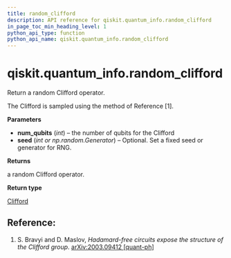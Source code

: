 ```yaml
---
title: random_clifford
description: API reference for qiskit.quantum_info.random_clifford
in_page_toc_min_heading_level: 1
python_api_type: function
python_api_name: qiskit.quantum_info.random_clifford
---
```


# qiskit.quantum\_info.random\_clifford

<Function id="qiskit.quantum_info.random_clifford" name="random_clifford" isDedicatedPage={true} github="https://github.com/qiskit/qiskit/tree/stable/0.18/qiskit/quantum_info/operators/symplectic/random.py" signature="random_clifford(num_qubits, seed=None)">
  Return a random Clifford operator.

  The Clifford is sampled using the method of Reference \[1].

  **Parameters**

  *   **num\_qubits** (*int*) – the number of qubits for the Clifford
  *   **seed** (*int or np.random.Generator*) – Optional. Set a fixed seed or generator for RNG.

  **Returns**

  a random Clifford operator.

  **Return type**

  [Clifford](qiskit.quantum_info.Clifford "qiskit.quantum_info.Clifford")

  ## Reference:

  1.  S. Bravyi and D. Maslov, *Hadamard-free circuits expose the structure of the Clifford group*. [arXiv:2003.09412 \[quant-ph\]](https://arxiv.org/abs/2003.09412)
</Function>

